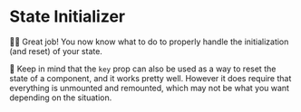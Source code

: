 # State Initializer

<EpicVideo url="https://www.epicreact.dev/workshops/advanced-react-patterns/dad-joke-break-state-initializer" />

👨‍💼 Great job! You now know what to do to properly handle the initialization (and
reset) of your state.

🦉 Keep in mind that the `key` prop can also be used as a way to reset the state
of a component, and it works pretty well. However it does require that
everything is unmounted and remounted, which may not be what you want depending
on the situation.

